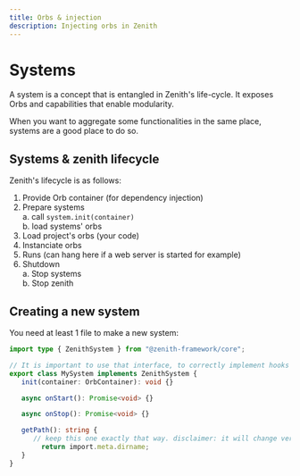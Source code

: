 ```yaml
---
title: Orbs & injection
description: Injecting orbs in Zenith
---
```



# Systems
<Aside>A system is a concept that is entangled in Zenith's life-cycle. It exposes Orbs and capabilities that enable modularity.</Aside>

When you want to aggregate some functionalities in the same place, systems are a good place to do so.

## Systems & zenith lifecycle

Zenith's lifecycle is as follows:
1. Provide Orb container (for dependency injection)
2. Prepare systems \
   a. call `system.init(container)` \
   b. load systems' orbs
3. Load project's orbs (your code)
4. Instanciate orbs
5. Runs (can hang here if a web server is started for example)
6. Shutdown \
   a. Stop systems \
   b. Stop zenith

## Creating a new system

You need at least 1 file to make a new system:

```ts title=my.system.ts
import type { ZenithSystem } from "@zenith-framework/core";

// It is important to use that interface, to correctly implement hooks
export class MySystem implements ZenithSystem {
   init(container: OrbContainer): void {}

   async onStart(): Promise<void> {}

   async onStop(): Promise<void> {}

   getPath(): string {
      // keep this one exactly that way. disclaimer: it will change very soon to be less boilerplate
        return import.meta.dirname;
   }
}
```